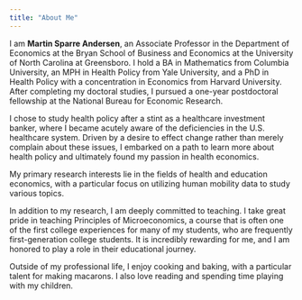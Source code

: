 ```yaml
---
title: "About Me"
---
```


I am **Martin Sparre Andersen**, an Associate Professor in the Department of Economics at the Bryan School of Business and Economics at the University of North Carolina at Greensboro. I hold a BA in Mathematics from Columbia University, an MPH in Health Policy from Yale University, and a PhD in Health Policy with a concentration in Economics from Harvard University. After completing my doctoral studies, I pursued a one-year postdoctoral fellowship at the National Bureau for Economic Research.

I chose to study health policy after a stint as a healthcare investment banker, where I became acutely aware of the deficiencies in the U.S. healthcare system. Driven by a desire to effect change rather than merely complain about these issues, I embarked on a path to learn more about health policy and ultimately found my passion in health economics.

My primary research interests lie in the fields of health and education economics, with a particular focus on utilizing human mobility data to study various topics. <!-- One of my most notable works is the paper "College openings in the United States increase mobility and COVID-19 incidence," which demonstrated that college reopenings in the Fall of 2020 led to a significant increase in COVID-19 cases over the subsequent eight weeks. -->

In addition to my research, I am deeply committed to teaching. I take great pride in teaching Principles of Microeconomics, a course that is often one of the first college experiences for many of my students, who are frequently first-generation college students. It is incredibly rewarding for me, and I am honored to play a role in their educational journey.

Outside of my professional life, I enjoy cooking and baking, with a particular talent for making macarons. I also love reading and spending time playing with my children.
